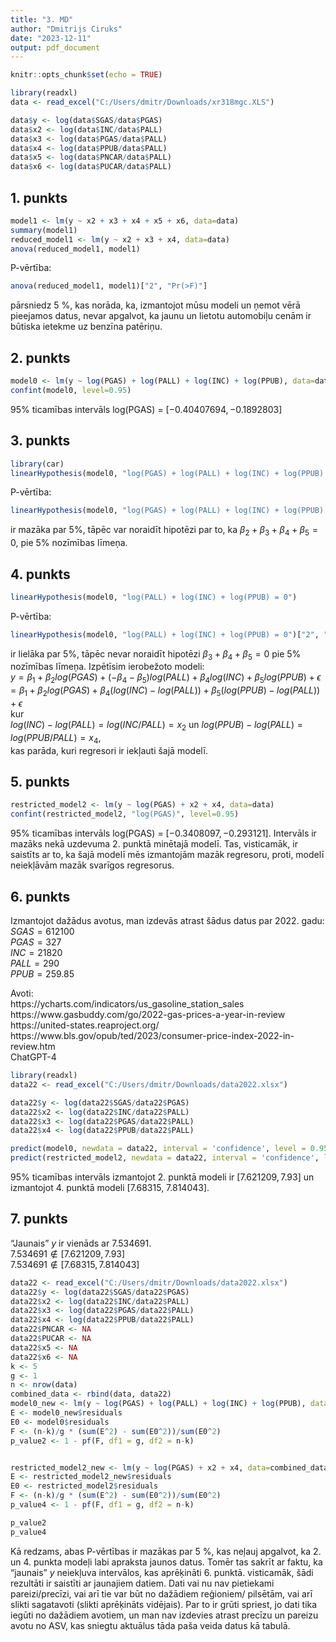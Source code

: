 ```yaml
---
title: "3. MD"
author: "Dmitrijs Ciruks"
date: "2023-12-11"
output: pdf_document
---
```


```r
knitr::opts_chunk$set(echo = TRUE)
```

```r
library(readxl)
data <- read_excel("C:/Users/dmitr/Downloads/xr318mgc.XLS")

data$y <- log(data$SGAS/data$PGAS)
data$x2 <- log(data$INC/data$PALL)
data$x3 <- log(data$PGAS/data$PALL)
data$x4 <- log(data$PPUB/data$PALL)
data$x5 <- log(data$PNCAR/data$PALL)
data$x6 <- log(data$PUCAR/data$PALL)
```

## 1. punkts


```r
model1 <- lm(y ~ x2 + x3 + x4 + x5 + x6, data=data)
summary(model1) 
reduced_model1 <- lm(y ~ x2 + x3 + x4, data=data)
anova(reduced_model1, model1)
```
P-vērtība:
```r
anova(reduced_model1, model1)["2", "Pr(>F)"]
```
pārsniedz 5 %, kas norāda, ka, izmantojot mūsu modeli un ņemot vērā pieejamos datus, nevar apgalvot, ka jaunu un lietotu automobiļu cenām ir būtiska ietekme uz benzīna patēriņu.


## 2. punkts


```r
model0 <- lm(y ~ log(PGAS) + log(PALL) + log(INC) + log(PPUB), data=data)
confint(model0, level=0.95)
```
95% ticamības intervāls log(PGAS) = $[-0.40407694, -0.1892803]$

## 3. punkts


```r
library(car)
linearHypothesis(model0, "log(PGAS) + log(PALL) + log(INC) + log(PPUB) = 0")
```
P-vērtība:
```r
linearHypothesis(model0, "log(PGAS) + log(PALL) + log(INC) + log(PPUB) = 0")["2", "Pr(>F)"]
```
ir mazāka par 5%, tāpēc var noraidīt hipotēzi par to, ka $\beta_2 + \beta_3 + \beta_4 + \beta_5 = 0$, pie 5% nozīmības līmeņa.

## 4. punkts

```r
linearHypothesis(model0, "log(PALL) + log(INC) + log(PPUB) = 0")
```
P-vērtība:
```r
linearHypothesis(model0, "log(PALL) + log(INC) + log(PPUB) = 0")["2", "Pr(>F)"]
```
ir lielāka par 5%, tāpēc nevar noraidīt hipotēzi $\beta_3 + \beta_4 + \beta_5 = 0$ pie 5% nozīmības līmeņa.
Izpētīsim ierobežoto modeli:  
$y = \beta_1 + \beta_2log(PGAS) + (- \beta_4 - \beta_5)log(PALL) + \beta_4log(INC) + \beta_5log(PPUB) + \epsilon = \beta_1 + \beta_2log(PGAS) + \beta_4(log(INC) - log(PALL)) + \beta_5(log(PPUB) - log(PALL)) + \epsilon$  
kur  
$log(INC) - log(PALL) = log(INC/PALL) = x_2$ un $log(PPUB) - log(PALL) = log(PPUB/PALL) = x_4$,  
kas parāda, kuri regresori ir iekļauti šajā modelī.


## 5. punkts
```r
restricted_model2 <- lm(y ~ log(PGAS) + x2 + x4, data=data)
confint(restricted_model2, "log(PGAS)", level=0.95)
```
95% ticamības intervāls log(PGAS) = $[-0.3408097, -0.293121]$. Intervāls ir mazāks nekā uzdevuma 2. punktā minētajā modelī. Tas, visticamāk, ir saistīts ar to, ka šajā modelī mēs izmantojām mazāk regresoru, proti, modelī neiekļāvām mazāk svarīgos regresorus.


## 6. punkts
Izmantojot dažādus avotus, man izdevās atrast šādus datus par 2022. gadu:  
$SGAS = 612100$  
$PGAS = 327$  
$INC = 21820$  
$PALL = 290$  
$PPUB = 259.85$  

Avoti:  
https://ycharts.com/indicators/us_gasoline_station_sales  
https://www.gasbuddy.com/go/2022-gas-prices-a-year-in-review  
https://united-states.reaproject.org/  
https://www.bls.gov/opub/ted/2023/consumer-price-index-2022-in-review.htm  
ChatGPT-4  

```r
library(readxl)
data22 <- read_excel("C:/Users/dmitr/Downloads/data2022.xlsx")

data22$y <- log(data22$SGAS/data22$PGAS)
data22$x2 <- log(data22$INC/data22$PALL)
data22$x3 <- log(data22$PGAS/data22$PALL)
data22$x4 <- log(data22$PPUB/data22$PALL)

predict(model0, newdata = data22, interval = 'confidence', level = 0.95)
predict(restricted_model2, newdata = data22, interval = 'confidence', level = 0.95)
```
95% ticamības intervāls izmantojot 2. punktā modeli ir $[7.621209, 7.93]$ un izmantojot 4. punktā modeli [7.68315, 7.814043].

## 7. punkts

"Jaunais" $y$ ir vienāds ar $7.534691$.  
$7.534691 \notin [7.621209, 7.93]$  
$7.534691 \notin [7.68315, 7.814043]$  


```r
data22 <- read_excel("C:/Users/dmitr/Downloads/data2022.xlsx")
data22$y <- log(data22$SGAS/data22$PGAS)
data22$x2 <- log(data22$INC/data22$PALL)
data22$x3 <- log(data22$PGAS/data22$PALL)
data22$x4 <- log(data22$PPUB/data22$PALL)
data22$PNCAR <- NA
data22$PUCAR <- NA
data22$x5 <- NA
data22$x6 <- NA
k <- 5
g <- 1
n <- nrow(data)
combined_data <- rbind(data, data22)
model0_new <- lm(y ~ log(PGAS) + log(PALL) + log(INC) + log(PPUB), data=combined_data)
E <- model0_new$residuals
E0 <- model0$residuals
F <- (n-k)/g * (sum(E^2) - sum(E0^2))/sum(E0^2)
p_value2 <- 1 - pf(F, df1 = g, df2 = n-k)


restricted_model2_new <- lm(y ~ log(PGAS) + x2 + x4, data=combined_data)
E <- restricted_model2_new$residuals
E0 <- restricted_model2$residuals
F <- (n-k)/g * (sum(E^2) - sum(E0^2))/sum(E0^2)
p_value4 <- 1 - pf(F, df1 = g, df2 = n-k)

p_value2
p_value4
```


Kā redzams, abas P-vērtības ir mazākas par 5 %, kas neļauj apgalvot, ka 2. un 4. punkta modeļi labi apraksta jaunos datus. Tomēr tas sakrīt ar faktu, ka "jaunais" $y$ neiekļuva intervālos, kas aprēķināti 6. punktā. visticamāk, šādi rezultāti ir saistīti ar jaunajiem datiem. Dati vai nu nav pietiekami pareizi/precīzi, vai arī tie var būt no dažādiem reģioniem/ pilsētām, vai arī slikti sagatavoti (slikti aprēķināts vidējais). Par to ir grūti spriest, jo dati tika iegūti no dažādiem avotiem, un man nav izdevies atrast precīzu un pareizu avotu no ASV, kas sniegtu aktuālus tāda paša veida datus kā tabulā.
